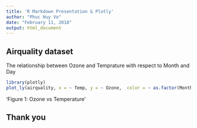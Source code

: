 ```yaml
---
title: 'R Markdown Presentation & Plotly'
author: "Phuc Huy Vo"
date: "February 11, 2018"
output: html_document
---
```


## Airquality dataset

The relationship between Ozone and Temprature with respect to Month and Day


```r
library(plotly)
plot_ly(airquality, x = ~ Temp, y = ~ Ozone,  color = ~ as.factor(Month), size = ~ Day, mode="markers")
```

'Figure 1: Ozone vs Temperature'

## Thank you